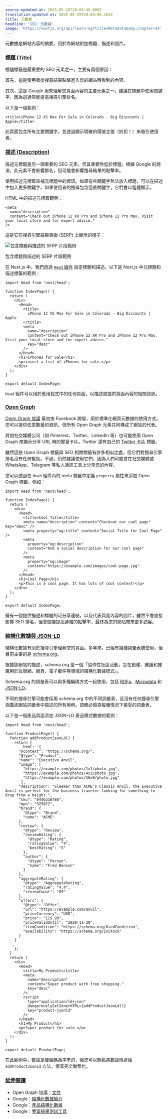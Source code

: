 ```yaml
---
source-updated-at: 2025-05-29T18:05:49.000Z
translation-updated-at: 2025-05-29T20:04:06.164Z
title: 元數據
headline: 'SEO：元數據'
image: 'https://nextjs.org/api/learn-og?title=Metadata&amp;chapter=14'
---
```


元數據是網站內容的摘要，用於為網站附加標題、描述和圖片。

### [標題 (Title)](#title)

標題標籤是最重要的 SEO 元素之一，主要有兩個原因：

首先，這是使用者從搜尋結果點擊進入您的網站時看到的內容。

其次，這是 Google 用來理解您頁面內容的主要元素之一。建議在標題中使用關鍵字，因為這通常能提高搜尋引擎排名。

以下是一個範例：

```
<title>iPhone 12 XS Max For Sale in Colorado - Big Discounts | Apple</title>
```

此頁面包含所有主要關鍵字，並透過顯示明確的價值主張（折扣！）來吸引使用者。

### [描述 (Description)](#description)

描述元標籤是另一個重要的 SEO 元素，但其重要性低於標題。根據 Google 的說法，此元素不會影響排名，但可能會影響搜尋結果的點擊率。

使用描述元標籤來補充標題中的資訊。如果有些關鍵字無法放入標題，可以在描述中加入更多關鍵字。如果使用者的搜尋包含這些關鍵字，它們會以粗體顯示。

HTML 中的描述元標籤範例：

```
<meta
  name="description"
  content="Check out iPhone 12 XR Pro and iPhone 12 Pro Max. Visit your local store and for expert advice."
/>
```

這是它在搜尋引擎結果頁面 (SERP) 上顯示的樣子：

![包含標題與描述的 SERP 片段範例](https://h8DxKfmAPhn8O0p3.public.blob.vercel-storage.com/learn/pages-router/seo/serp-example.png)

包含標題與描述的 SERP 片段範例

在 Next.js 中，我們透過 [`Head` 組件](https://nextjs.org/docs/api-reference/next/head) 設定標題和描述。以下是 Next.js 中元標題和描述標籤的範例：

```
import Head from 'next/head';
 
function IndexPage() {
  return (
    <div>
      <Head>
        <title>
          iPhone 12 XS Max For Sale in Colorado - Big Discounts | Apple
        </title>
        <meta
          name="description"
          content="Check out iPhone 12 XR Pro and iPhone 12 Pro Max. Visit your local store and for expert advice."
          key="desc"
        />
      </Head>
      <h1>iPhones for Sale</h1>
      <p>insert a list of iPhones for sale.</p>
    </div>
  );
}
 
export default IndexPage;
```

`Head` 組件可以用於應用程式中的任何頁面，以描述或提供頁面內容的相關資訊。

### [Open Graph](#open-graph)

[Open Graph 協議](https://ogp.me/) 最初由 Facebook 開發，用於標準化網頁元數據的使用方式。您可以提供任意數量的資訊，但所有 Open Graph 元素共同構成了網站的代表。

其他社交媒體公司（如 Pinterest、Twitter、LinkedIn 等）也可能使用 Open Graph 來顯示分享 URL 時的豐富卡片。Twitter 還有自己的 [Twitter 卡片](https://developer.twitter.com/en/docs/twitter-for-websites/cards/overview/markup) 標籤。

雖然這些 Open Graph 標籤與 SEO 相關標籤有許多相似之處，但它們對搜尋引擎排名沒有任何幫助。不過，仍然建議使用它們，因為人們可能會在社交媒體或 WhatsApp、Telegram 等私人通訊工具上分享您的內容。

您可以透過在 `Head` 組件內的 meta 標籤中定義 `property` 屬性來添加 Open Graph 標籤。例如：

```
import Head from 'next/head';
 
function IndexPage() {
  return (
    <div>
      <Head>
        <title>Cool Title</title>
        <meta name="description" content="Checkout our cool page" key="desc" />
        <meta property="og:title" content="Social Title for Cool Page" />
        <meta
          property="og:description"
          content="And a social description for our cool page"
        />
        <meta
          property="og:image"
          content="https://example.com/images/cool-page.jpg"
        />
      </Head>
      <h1>Cool Page</h1>
      <p>This is a cool page. It has lots of cool content!</p>
    </div>
  );
}
 
export default IndexPage;
```

擁有一個提供描述和標題的可分享連結，以及代表頁面內容的圖片，雖然不會直接影響 SEO 排名，但會間接提高連結的點擊率，最終為您的網站帶來更多訪客。

### [結構化數據與 JSON-LD](#structured-data-and-json-ld)

結構化數據有助於搜尋引擎理解您的頁面。多年來，已經有幾種詞彙表被使用，但目前主要的是 [schema.org](https://schema.org/)。

根據該網站的描述，schema.org 是一個「協作性社區活動，旨在創建、維護和推廣用於互聯網、網頁、電子郵件等領域的結構化數據模式」。

Schema.org 的詞彙表可以與多種編碼方式一起使用，包括 [RDFa](https://www.w3.org/TR/rdfa-primer/)、[Microdata](https://www.w3.org/TR/microdata/) 和 [JSON-LD](https://www.w3.org/TR/json-ld11/)。

不同的搜尋引擎可能會採用 schema.org 中的不同詞彙表，且沒有任何搜尋引擎涵蓋該網站詞彙表中描述的所有用例。請務必檢查每種情況下接受的詞彙表。

以下是一個產品頁面添加 JSON-LD 產品模式數據的範例：

```
import Head from 'next/head';
 
function ProductPage() {
  function addProductJsonLd() {
    return {
      __html: `{
      "@context": "https://schema.org/",
      "@type": "Product",
      "name": "Executive Anvil",
      "image": [
        "https://example.com/photos/1x1/photo.jpg",
        "https://example.com/photos/4x3/photo.jpg",
        "https://example.com/photos/16x9/photo.jpg"
       ],
      "description": "Sleeker than ACME's Classic Anvil, the Executive Anvil is perfect for the business traveler looking for something to drop from a height.",
      "sku": "0446310786",
      "mpn": "925872",
      "brand": {
        "@type": "Brand",
        "name": "ACME"
      },
      "review": {
        "@type": "Review",
        "reviewRating": {
          "@type": "Rating",
          "ratingValue": "4",
          "bestRating": "5"
        },
        "author": {
          "@type": "Person",
          "name": "Fred Benson"
        }
      },
      "aggregateRating": {
        "@type": "AggregateRating",
        "ratingValue": "4.4",
        "reviewCount": "89"
      },
      "offers": {
        "@type": "Offer",
        "url": "https://example.com/anvil",
        "priceCurrency": "USD",
        "price": "119.99",
        "priceValidUntil": "2020-11-20",
        "itemCondition": "https://schema.org/UsedCondition",
        "availability": "https://schema.org/InStock"
      }
    }
  `,
    };
  }
  return (
    <div>
      <Head>
        <title>My Product</title>
        <meta
          name="description"
          content="Super product with free shipping."
          key="desc"
        />
        <script
          type="application/ld+json"
          dangerouslySetInnerHTML={addProductJsonLd()}
          key="product-jsonld"
        />
      </Head>
      <h1>My Product</h1>
      <p>Super product for sale.</p>
    </div>
  );
}
 
export default ProductPage;
```

在此範例中，數據是硬編碼為字串的，但您可以輕鬆將數據傳遞給 `addProductJsonLd` 方法，使其完全動態化。

### [延伸閱讀](#further-reading)

*   Open Graph 協議：[文件](https://ogp.me/)
*   Google：[結構化數據簡介](https://developers.google.com/search/docs/guides/intro-structured-data)
*   Google：[產品結構化數據](https://developers.google.com/search/docs/data-types/product)
*   Google：[豐富結果測試工具](https://search.google.com/test/rich-results)